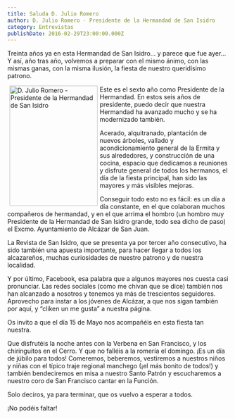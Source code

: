 ```yaml
---
title: Saluda D. Julio Romero
author: D. Julio Romero - Presidente de la Hermandad de San Isidro
category: Entrevistas
publishDate: 2016-02-29T23:00:00.000Z
---
```


Treinta años ya en esta Hermandad de San Isidro… y parece que fue ayer… Y así, año tras año, volvemos a preparar con el mismo ánimo, con las mismas ganas, con la misma ilusión, la fiesta de nuestro queridísimo patrono.

<img src="/images/entrevistas/2016_saluda02.webp" width="200" height="273" alt="D. Julio Romero - Presidente de la Hermandad de San Isidro" style="float:left; margin:0px 5px;" />

Este es el sexto año como Presidente de la Hermandad. En estos seis años de presidente, puedo decir que nuestra Hermandad ha avanzado mucho y se ha modernizado también.

Acerado, alquitranado, plantación de nuevos árboles, vallado y acondicionamiento general de la Ermita y sus alrededores, y construcción de una cocina, espacio que dedicamos a reuniones y disfrute general de todos los hermanos, el día de la fiesta principal, han sido las mayores y más visibles mejoras.

Conseguir todo esto no es fácil: es un día a día constante, en el que colaboran muchos compañeros de hermandad, y en el que arrima el hombro (un hombro muy Presidente de la Hermandad de San Isidro grande, todo sea dicho de paso) el Excmo. Ayuntamiento de Alcázar de San Juan.

La Revista de San Isidro, que se presenta ya por tercer año consecutivo, ha sido también una apuesta importante, para hacer llegar a todos los alcazareños, muchas curiosidades de nuestro patrono y de nuestra localidad.

Y por último, Facebook, esa palabra que a algunos mayores nos cuesta casi pronunciar. Las redes sociales (como me chivan que se dice) también nos han alcanzado a nosotros y tenemos ya más de trescientos seguidores. Aprovecho para instar a los jóvenes de Alcázar, a que nos sigan también por aquí, y “cliken un me gusta” a nuestra página.

Os invito a que el día 15 de Mayo nos acompañéis en esta fiesta tan nuestra.

Que disfrutéis la noche antes con la Verbena en San Francisco, y los chiringuitos en el Cerro. Y que no falléis a la romería el domingo. ¡Es un día de júbilo para todos! Comeremos, beberemos, vestiremos a nuestros niños y niñas con el típico traje regional manchego (¡el más bonito de todos!) y también bendeciremos en misa a nuestro Santo Patrón y escucharemos a nuestro coro de San Francisco cantar en la Función.

Solo deciros, ya para terminar, que os vuelvo a esperar a todos.

¡No podéis faltar!
